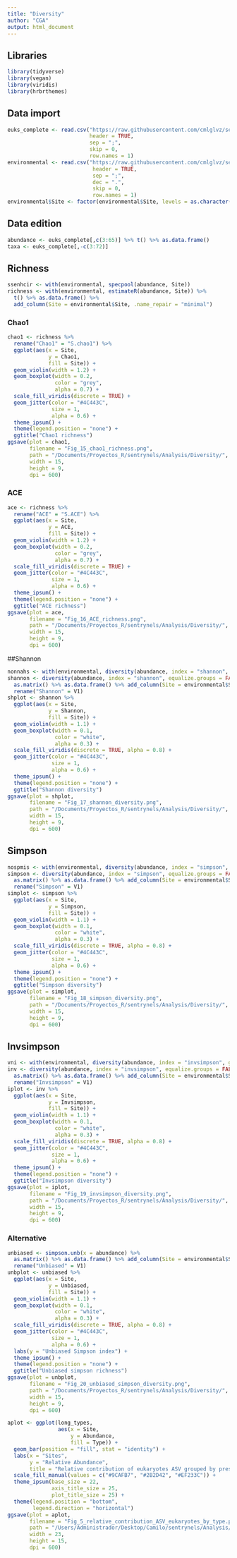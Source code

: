 ```yaml
---
title: "Diversity"
author: "CGA"
output: html_document
---
```


## Libraries

```r
library(tidyverse)
library(vegan)
library(viridis)
library(hrbrthemes)
```

## Data import

```r
euks_complete <- read.csv("https://raw.githubusercontent.com/cmlglvz/sentrynels/main/Data/Characterization/Eukaryotes_characterization.csv", 
                          header = TRUE, 
                          sep = ";", 
                          skip = 0, 
                          row.names = 1)
environmental <- read.csv("https://raw.githubusercontent.com/cmlglvz/sentrynels/main/Data/Diversity/Environmental_data.csv", 
                           header = TRUE, 
                           sep = ";", 
                           dec = ".", 
                           skip = 0,
                           row.names = 1)
environmental$Site <- factor(environmental$Site, levels = as.character(unique(environmental$Site)))
```

## Data edition

```r
abundance <- euks_complete[,c(3:65)] %>% t() %>% as.data.frame()
taxa <- euks_complete[,-c(3:72)]
```

## Richness

```r
ssenhcir <- with(environmental, specpool(abundance, Site))
richness <- with(environmental, estimateR(abundance, Site)) %>% 
  t() %>% as.data.frame() %>% 
  add_column(Site = environmental$Site, .name_repair = "minimal")
```

### Chao1

```r
chao1 <- richness %>% 
  rename("Chao1" = "S.chao1") %>% 
  ggplot(aes(x = Site,
             y = Chao1,
             fill = Site)) + 
  geom_violin(width = 1.2) + 
  geom_boxplot(width = 0.2, 
               color = "grey", 
               alpha = 0.7) + 
  scale_fill_viridis(discrete = TRUE) + 
  geom_jitter(color = "#4C443C", 
              size = 1, 
              alpha = 0.6) +
  theme_ipsum() + 
  theme(legend.position = "none") + 
  ggtitle("Chao1 richness")
ggsave(plot = chao1,
       filename = "Fig_15_chao1_richness.png", 
       path = "/Documents/Proyectos_R/sentrynels/Analysis/Diversity/", 
       width = 15, 
       height = 9, 
       dpi = 600)
```

### ACE

```r
ace <- richness %>% 
  rename("ACE" = "S.ACE") %>% 
  ggplot(aes(x = Site,
             y = ACE,
             fill = Site)) + 
  geom_violin(width = 1.2) + 
  geom_boxplot(width = 0.2, 
               color = "grey", 
               alpha = 0.7) + 
  scale_fill_viridis(discrete = TRUE) + 
  geom_jitter(color = "#4C443C", 
              size = 1, 
              alpha = 0.6) +
  theme_ipsum() + 
  theme(legend.position = "none") + 
  ggtitle("ACE richness")
ggsave(plot = ace,
       filename = "Fig_16_ACE_richness.png", 
       path = "/Documents/Proyectos_R/sentrynels/Analysis/Diversity/", 
       width = 15, 
       height = 9, 
       dpi = 600)
```

##Shannon

```r
nonnahs <- with(environmental, diversity(abundance, index = "shannon", groups = Site, equalize.groups = FALSE))
shannon <- diversity(abundance, index = "shannon", equalize.groups = FALSE) %>% 
  as.matrix() %>% as.data.frame() %>% add_column(Site = environmental$Site, .name_repair = "minimal") %>% 
  rename("Shannon" = V1)
shplot <- shannon %>% 
  ggplot(aes(x = Site, 
             y = Shannon, 
             fill = Site)) + 
  geom_violin(width = 1.1) + 
  geom_boxplot(width = 0.1, 
               color = "white", 
               alpha = 0.3) + 
  scale_fill_viridis(discrete = TRUE, alpha = 0.8) + 
  geom_jitter(color = "#4C443C", 
              size = 1, 
              alpha = 0.6) + 
  theme_ipsum() + 
  theme(legend.position = "none") + 
  ggtitle("Shannon diversity")
ggsave(plot = shplot,
       filename = "Fig_17_shannon_diversity.png", 
       path = "/Documents/Proyectos_R/sentrynels/Analysis/Diversity/", 
       width = 15, 
       height = 9, 
       dpi = 600)
```

## Simpson

```r
nospmis <- with(environmental, diversity(abundance, index = "simpson", groups = Site, equalize.groups = FALSE))
simpson <- diversity(abundance, index = "simpson", equalize.groups = FALSE) %>% 
  as.matrix() %>% as.data.frame() %>% add_column(Site = environmental$Site, .name_repair = "minimal") %>% 
  rename("Simpson" = V1)
simplot <- simpson %>% 
  ggplot(aes(x = Site, 
             y = Simpson, 
             fill = Site)) + 
  geom_violin(width = 1.1) + 
  geom_boxplot(width = 0.1, 
               color = "white", 
               alpha = 0.3) + 
  scale_fill_viridis(discrete = TRUE, alpha = 0.8) + 
  geom_jitter(color = "#4C443C", 
              size = 1, 
              alpha = 0.6) + 
  theme_ipsum() + 
  theme(legend.position = "none") + 
  ggtitle("Simpson diversity")
ggsave(plot = simplot,
       filename = "Fig_18_simpson_diversity.png", 
       path = "/Documents/Proyectos_R/sentrynels/Analysis/Diversity/", 
       width = 15, 
       height = 9, 
       dpi = 600)
```

## Invsimpson

```r
vni <- with(environmental, diversity(abundance, index = "invsimpson", groups = Site, equalize.groups = FALSE))
inv <- diversity(abundance, index = "invsimpson", equalize.groups = FALSE) %>% 
  as.matrix() %>% as.data.frame() %>% add_column(Site = environmental$Site, .name_repair = "minimal") %>% 
  rename("Invsimpson" = V1)
iplot <- inv %>% 
  ggplot(aes(x = Site, 
             y = Invsimpson, 
             fill = Site)) + 
  geom_violin(width = 1.1) + 
  geom_boxplot(width = 0.1, 
               color = "white", 
               alpha = 0.3) + 
  scale_fill_viridis(discrete = TRUE, alpha = 0.8) + 
  geom_jitter(color = "#4C443C", 
              size = 1, 
              alpha = 0.6) + 
  theme_ipsum() + 
  theme(legend.position = "none") + 
  ggtitle("Invsimpson diversity")
ggsave(plot = iplot,
       filename = "Fig_19_invsimpson_diversity.png", 
       path = "/Documents/Proyectos_R/sentrynels/Analysis/Diversity/", 
       width = 15, 
       height = 9, 
       dpi = 600)
```

### Alternative

```r
unbiased <- simpson.unb(x = abundance) %>% 
  as.matrix() %>% as.data.frame() %>% add_column(Site = environmental$Site, .name_repair = "minimal") %>% 
  rename("Unbiased" = V1)
unbplot <- unbiased %>% 
  ggplot(aes(x = Site, 
             y = Unbiased, 
             fill = Site)) + 
  geom_violin(width = 1.1) + 
  geom_boxplot(width = 0.1, 
               color = "white", 
               alpha = 0.3) + 
  scale_fill_viridis(discrete = TRUE, alpha = 0.8) + 
  geom_jitter(color = "#4C443C", 
              size = 1, 
              alpha = 0.6) + 
  labs(y = "Unbiased Simpson index") + 
  theme_ipsum() + 
  theme(legend.position = "none") + 
  ggtitle("Unbiased simpson richness")
ggsave(plot = unbplot,
       filename = "Fig_20_unbiased_simpson_diversity.png", 
       path = "/Documents/Proyectos_R/sentrynels/Analysis/Diversity/", 
       width = 15, 
       height = 9, 
       dpi = 600)
```


```r
aplot <- ggplot(long_types, 
                aes(x = Site, 
                    y = Abundance, 
                    fill = Type)) + 
  geom_bar(position = "fill", stat = "identity") + 
  labs(x = "Sites", 
       y = "Relative Abundance", 
       title = "Relative contribution of eukaryotes ASV grouped by presence at sites") + 
  scale_fill_manual(values = c("#9CAFB7", "#2B2D42", "#EF233C")) + 
  theme_ipsum(base_size = 22, 
              axis_title_size = 25, 
              plot_title_size = 25) + 
  theme(legend.position = "bottom", 
        legend.direction = "horizontal")
ggsave(plot = aplot, 
       filename = "Fig_5_relative_contribution_ASV_eukaryotes_by_type.png", 
       path = "/Users/Administrador/Desktop/Camilo/sentrynels/Analysis/Core/", 
       width = 23, 
       height = 15, 
       dpi = 600)
```

